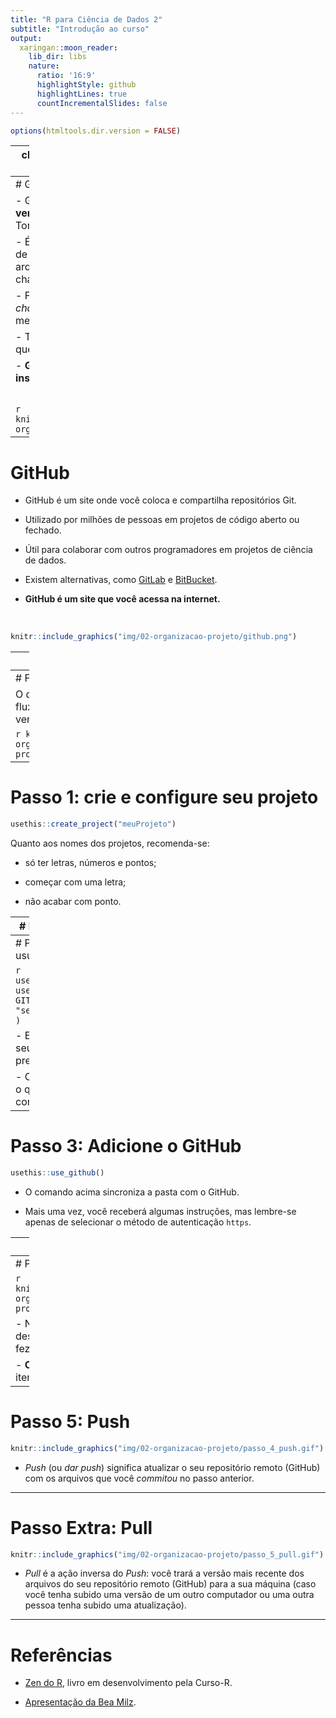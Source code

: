 ```yaml
---
title: "R para Ciência de Dados 2"
subtitle: "Introdução ao curso"
output:
  xaringan::moon_reader:
    lib_dir: libs
    nature:
      ratio: '16:9'
      highlightStyle: github
      highlightLines: true
      countIncrementalSlides: false
---
```


```r
options(htmltools.dir.version = FALSE)
```

---
class: middle, center, inverse
# Git e Github

---
# Git

- Git é um **sistema de versionamento**, criado por Linus Torvalds, autor do Linux.

- É capaz de guardar o histórico de alterações de todos os arquivos dentro de uma pasta, que chamamos de repositório.

- Funciona como o "*Track changes*" do word, mas muito melhor.

- Torna-se importante à medida que seu trabalho é __colaborativo__.

- **Git é um software que você instala no computador.**

<br>

```r
knitr::include_graphics("img/02-organizacao-projeto/git.png")
```

---
# GitHub

- GitHub é um site onde você coloca e compartilha repositórios Git.

- Utilizado por milhões de pessoas em projetos de código aberto ou fechado.

- Útil para colaborar com outros programadores em projetos de ciência de dados.

- Existem alternativas, como [GitLab](https://about.gitlab.com/) e [BitBucket](https://bitbucket.org/product).

- **GitHub é um site que você acessa na internet.**

<br>

```r
knitr::include_graphics("img/02-organizacao-projeto/github.png")
```

---
# Projetos e GitHub

No nosso caso, projeto e repositório serão termos equivalentes.

**Projetos do R e repositórios do GitHub são melhores amigos.**

```r
knitr::include_graphics("img/02-organizacao-projeto/hug.gif")
```

---
# Fluxo de trabalho

O diagrama abaixo exemplifica o fluxo de trabalho de um projeto com versionamento.

```r
knitr::include_graphics("img/02-organizacao-projeto/fluxo_github_rstudio.png")
```

---
# Passo 1: crie e configure seu projeto

```r
usethis::create_project("meuProjeto")
```

Quanto aos nomes dos projetos, recomenda-se:

- só ter letras, números e pontos;

- começar com uma letra;

- não acabar com ponto.

---
# Passo 2: adicione o Git

```r
usethis::use_git()
```

- Rodando o comando acima na pasta do projeto (a nova janela do RStudio que
apareceu) você adiciona controle de versão.

- Você receberá algumas instruções para seguir, mas está tudo certo.

---
# Passo 2½: Configure seu usuário do Git

```r
usethis::use_git_config(
  user.name = "SEU NOME NO GITHUB", 
  user.email = "seu_email_no@github.com"
)
```

- Em `user.name`, pode ser seu nome mesmo, não precisa ser o nickname.

- O `user.email` precisa ser o que está vinculado à sua conta do GitHub.

---
# Passo 3: Adicione o GitHub

```r
usethis::use_github()
```

- O comando acima sincroniza a pasta com o GitHub.

- Mais uma vez, você receberá algumas instruções, mas lembre-se apenas de selecionar o método de autenticação `https`.

---
# Personal Access Token

- Ao conectar com o GitHub, você será instruída(o) a criar um *Personal Access Token* (PAT).

- O PAT serve para autenticar ao github, podendo ser utilizado como senha de acesso ou internamente para automatizar tarefas (como criar um repositório).

- Para criar seu PAT, rode `usethis::create_github_token()`. 

- Para conectá-lo ao R, rode `gitcreds::gitcreds_set()` e cole o seu token no console quando ele for requisitado.

Veja [aqui](https://curso-r.github.io/zen-do-r/git-github.html) um passo-a-passo mais detalhado.

---
# Passo 4: Stage & Commit

```r
knitr::include_graphics("img/02-organizacao-projeto/passo_3_commit_1.gif")
```

- Nesta etapa, você estará descrevendo as modificações que fez nos arquivos selecionados.

- __Observação__: o ato de clicar no item é o passo de Stage.

---

# Passo 5: Push

```r
knitr::include_graphics("img/02-organizacao-projeto/passo_4_push.gif")
```

- *Push* (ou *dar push*) significa atualizar o seu repositório remoto (GitHub) com os arquivos que você *commitou* no passo anterior.

---

# Passo Extra: Pull

```r
knitr::include_graphics("img/02-organizacao-projeto/passo_5_pull.gif")
```

- *Pull* é a ação inversa do *Push*: você trará a versão mais recente dos arquivos do seu repositório remoto (GitHub) para a sua máquina (caso você tenha subido uma versão de um outro computador ou uma outra pessoa tenha subido uma atualização).

---
# Referências

- [Zen do R](https://curso-r.github.io/zen-do-r/), livro em desenvolvimento pela Curso-R.

- [Apresentação da Bea Milz](https://beatrizmilz.github.io/RLadies-Git-RStudio-2019).
